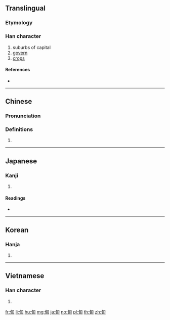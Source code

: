 {{character info/new}}
==Translingual==

===Etymology===
{{Han etyl}}

===Han character===
{{Han char|rn=102|rad=田|as=02|sn=7|canj=PW|four=27620|ids=⿹勹田}}

# suburbs of capital
# [[govern]]
# [[crops]]

====References====
* {{Han ref|kx=0759.040|dkj=21732|dj=1169.040|hdz=42528.080|uh=7538|ud=30008|bh=A86C|bd=43116}}

----

==Chinese==
{{zh-forms}}

===Pronunciation===
{{zh-pron
|m=diàn,tián
|c=din6,din1,tin4
|h=pfs=
|md=
|mn=
|w=
|mc=y
|oc=y
|cat=
}}

===Definitions===
{{zh-hanzi}}

# {{rfdef|lang=zh}}

----

==Japanese==

===Kanji===
{{ja-kanji|grade=|rs=田02}}

# {{defn|lang=ja|sort=田02}}

====Readings====
* {{ja-readings|kanon=[[てん]] (ten)|goon=[[でん]] (den)|kun=[[かり]] (kari)|nanori=}}

----

==Korean==

===Hanja===
{{ko-hanja|hangeul=[[전]], [[승]]|eumhun=|rv=jeon, seung|mr=chŏn, sŭng|y=cen, sung}}

# {{defn|lang=ko|sort=田02}}

----

==Vietnamese==

===Han character===
{{vi-hantu|[[điện]], [[điền]]|rs=田02}}

# {{defn|lang=vi}}

[[fr:甸]]
[[li:甸]]
[[hu:甸]]
[[mg:甸]]
[[ja:甸]]
[[no:甸]]
[[pl:甸]]
[[th:甸]]
[[zh:甸]]